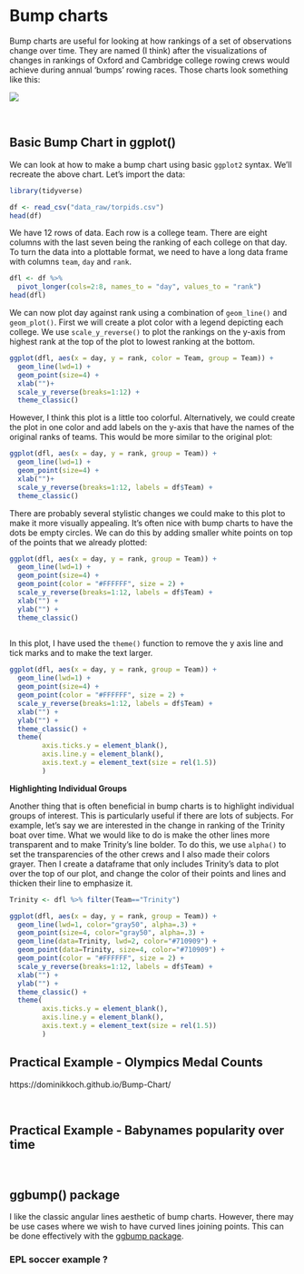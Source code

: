 # Bump charts

Bump charts are useful for looking at how rankings of a set of observations change over time. They are named (I think) after the visualizations of changes in rankings of Oxford and Cambridge college rowing crews would achieve during annual 'bumps' rowing races. Those charts look something like this:

![](img/bumps.png)

<br>

## Basic Bump Chart in ggplot()

We can look at how to make a bump chart using basic `ggplot2` syntax. We'll recreate the above chart. Let's import the data:

```r
library(tidyverse)

df <- read_csv("data_raw/torpids.csv")
head(df)
```

We have 12 rows of data. Each row is a college team. There are eight columns with the last seven being the ranking of each college on that day. To turn the data into a plottable format, we need to have a long data frame with columns `team`, `day` and `rank`.

```r
dfl <- df %>%
  pivot_longer(cols=2:8, names_to = "day", values_to = "rank")
head(dfl)
```

We can now plot day against rank using a combination of `geom_line()` and `geom_plot()`. First we will create a plot color with a legend depicting each college. We use `scale_y_reverse()` to plot the rankings on the y-axis from highest rank at the top of the plot to lowest ranking at the bottom.

```r
ggplot(dfl, aes(x = day, y = rank, color = Team, group = Team)) +
  geom_line(lwd=1) +
  geom_point(size=4) +
  xlab("")+
  scale_y_reverse(breaks=1:12) +
  theme_classic()
```

However, I think this plot is a little too colorful. Alternatively, we could create the plot in one color and add labels on the y-axis that have the names of the original ranks of teams. This would be more similar to the original plot:

```r
ggplot(dfl, aes(x = day, y = rank, group = Team)) +
  geom_line(lwd=1) +
  geom_point(size=4) +
  xlab("")+
  scale_y_reverse(breaks=1:12, labels = df$Team) +
  theme_classic()
```

There are probably several stylistic changes we could make to this plot to make it more visually appealing. It's often nice with bump charts to have the dots be empty circles. We can do this by adding smaller white points on top of the points that we already plotted:

```r
ggplot(dfl, aes(x = day, y = rank, group = Team)) +
  geom_line(lwd=1) +
  geom_point(size=4) +
  geom_point(color = "#FFFFFF", size = 2) +
  scale_y_reverse(breaks=1:12, labels = df$Team) +
  xlab("") +
  ylab("") +
  theme_classic() 
  
```

In this plot, I have used the `theme()` function to remove the y axis line and tick marks and to make the text larger.

```r
ggplot(dfl, aes(x = day, y = rank, group = Team)) +
  geom_line(lwd=1) +
  geom_point(size=4) +
  geom_point(color = "#FFFFFF", size = 2) +
  scale_y_reverse(breaks=1:12, labels = df$Team) +
  xlab("") +
  ylab("") +
  theme_classic() +
  theme(
        axis.ticks.y = element_blank(),
        axis.line.y = element_blank(),
        axis.text.y = element_text(size = rel(1.5))
        )

```

**Highlighting Individual Groups**

Another thing that is often beneficial in bump charts is to highlight individual groups of interest. This is particularly useful if there are lots of subjects. For example, let's say we are interested in the change in ranking of the Trinity boat over time. What we would like to do is make the other lines more transparent and to make Trinity's line bolder. To do this, we use `alpha()` to set the transparencies of the other crews and I also made their colors grayer. Then I create a dataframe that only includes Trinity's data to plot over the top of our plot, and change the color of their points and lines and thicken their line to emphasize it.

```r

Trinity <- dfl %>% filter(Team=="Trinity")

ggplot(dfl, aes(x = day, y = rank, group = Team)) +
  geom_line(lwd=1, color="gray50", alpha=.3) +
  geom_point(size=4, color="gray50", alpha=.3) +
  geom_line(data=Trinity, lwd=2, color="#710909") +
  geom_point(data=Trinity, size=4, color="#710909") +
  geom_point(color = "#FFFFFF", size = 2) +
  scale_y_reverse(breaks=1:12, labels = df$Team) +
  xlab("") +
  ylab("") +
  theme_classic() +
  theme(
        axis.ticks.y = element_blank(),
        axis.line.y = element_blank(),
        axis.text.y = element_text(size = rel(1.5))
        )
```

## Practical Example - Olympics Medal Counts

https://dominikkoch.github.io/Bump-Chart/

<br>

## Practical Example - Babynames popularity over time

<br>

## ggbump() package

I like the classic angular lines aesthetic of bump charts. However, there may be use cases where we wish to have curved lines joining points. This can be done effectively with the [ggbump package](https://github.com/davidsjoberg/ggbump).

### EPL soccer example ?
